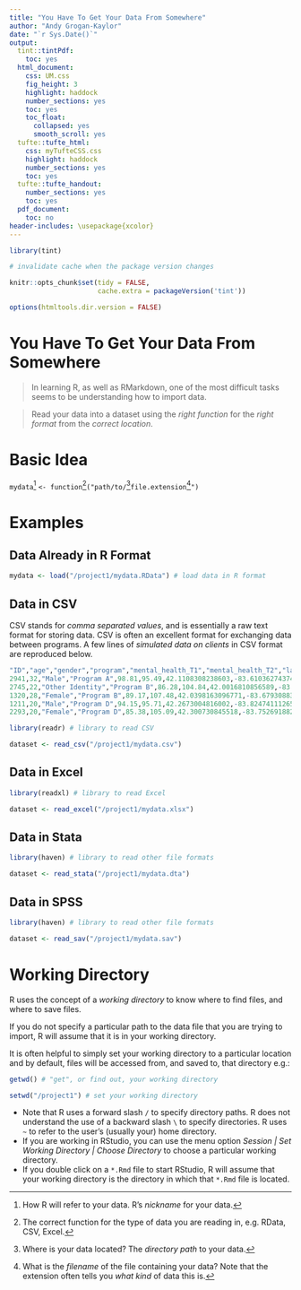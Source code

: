 ```yaml
---
title: "You Have To Get Your Data From Somewhere"
author: "Andy Grogan-Kaylor"
date: "`r Sys.Date()`"
output:
  tint::tintPdf:
    toc: yes
  html_document:
    css: UM.css
    fig_height: 3
    highlight: haddock
    number_sections: yes
    toc: yes
    toc_float:
      collapsed: yes
      smooth_scroll: yes
  tufte::tufte_html: 
    css: myTufteCSS.css
    highlight: haddock
    number_sections: yes
    toc: yes
  tufte::tufte_handout:
    number_sections: yes
    toc: yes
  pdf_document:
    toc: no
header-includes: \usepackage{xcolor}
---
```


```r

library(tint)

# invalidate cache when the package version changes

knitr::opts_chunk$set(tidy = FALSE, 
                      cache.extra = packageVersion('tint'))

options(htmltools.dir.version = FALSE)

```

# You Have To Get Your Data From Somewhere

> In learning R, as well as RMarkdown, one of the most difficult tasks seems to be understanding how to import data.

> Read your data into a dataset using the *right function* for the *right format* from the *correct location*.

# Basic Idea

`mydata`[^1] `<- function`[^2]`("path/to/`[^3]`file.extension`[^4]`")`

[^1]: How R will refer to your data. R's *nickname* for your data.

[^2]: The correct function for the type of data you are reading in, e.g. RData, CSV, Excel.

[^3]: Where is your data located? The *directory path* to your data.

[^4]: What is the *filename* of the file containing your data? Note that the extension often tells you *what kind* of data this is.

# Examples

## Data Already in R Format

```r

mydata <- load("/project1/mydata.RData") # load data in R format

```

## Data in CSV

CSV stands for *comma separated values*, and is essentially a raw text format for storing data. CSV is often an excellent format for exchanging data between programs. A few lines of *simulated data on clients* in CSV format are reproduced below.

```r

"ID","age","gender","program","mental_health_T1","mental_health_T2","latitude","longitude"
2941,32,"Male","Program A",98.81,95.49,42.1108308238603,-83.6103627437424
2745,22,"Other Identity","Program B",86.28,104.84,42.0016810856589,-83.8064503632259
1320,28,"Female","Program B",89.17,107.48,42.0398163096771,-83.6793088312261
1211,20,"Male","Program D",94.15,95.71,42.2673004816002,-83.8247411126595
2293,20,"Female","Program D",85.38,105.09,42.300730845518,-83.7526918820329
```


```r

library(readr) # library to read CSV

dataset <- read_csv("/project1/mydata.csv")

```

## Data in Excel

```r

library(readxl) # library to read Excel

dataset <- read_excel("/project1/mydata.xlsx")

```

## Data in Stata

```r

library(haven) # library to read other file formats

dataset <- read_stata("/project1/mydata.dta")

```

## Data in SPSS

```r

library(haven) # library to read other file formats

dataset <- read_sav("/project1/mydata.sav")

```

# Working Directory

R uses the concept of a *working directory* to know where to find files, and where to save files.

If you do not specify a particular path to the data file that you are trying to import, R will assume that it is in your working directory.

It is often helpful to simply set your working directory to a particular location and by default, files will be accessed from, and saved to, that directory e.g.:  

```r

getwd() # "get", or find out, your working directory

setwd("/project1") # set your working directory

```

* Note that R uses a forward slash `/` to specify directory paths. R does not understand the use of a backward slash `\` to specify directories. R uses `~` to refer to the user's (usually your) home directory.
* If you are working in RStudio, you can use the menu option *Session | Set Working Directory | Choose Directory* to choose a particular working directory.
* If you double click on a `*.Rmd` file to start RStudio, R will assume that your working directory is the directory in which that `*.Rmd` file is located.

 

